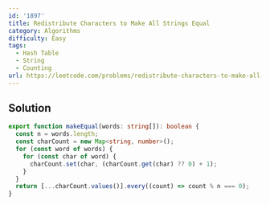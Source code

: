 ```yaml
---
id: '1897'
title: Redistribute Characters to Make All Strings Equal
category: Algorithms
difficulty: Easy
tags:
  - Hash Table
  - String
  - Counting
url: https://leetcode.com/problems/redistribute-characters-to-make-all-strings-equal
---
```


## Solution

```typescript filename="solution.ts" copy
export function makeEqual(words: string[]): boolean {
  const n = words.length;
  const charCount = new Map<string, number>();
  for (const word of words) {
    for (const char of word) {
      charCount.set(char, (charCount.get(char) ?? 0) + 1);
    }
  }
  return [...charCount.values()].every((count) => count % n === 0);
}
```
